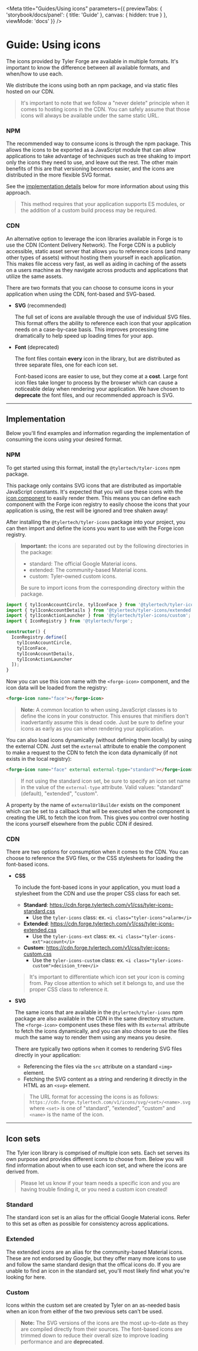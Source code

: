 
<Meta title="Guides/Using icons" parameters={{
  previewTabs: {
    'storybook/docs/panel': { title: 'Guide' },
    canvas: { hidden: true }
  },
  viewMode: 'docs'
}} />

<PageSection>

# Guide: Using icons

The icons provided by Tyler Forge are available in multiple formats. It's important to know the difference between all
available formats, and when/how to use each.

We distribute the icons using both an npm package, and via static files hosted on our CDN.

> It's important to note that we follow a "never delete" principle when it comes to hosting icons in the CDN. You can safely assume 
> that those icons will always be available under the same static URL.

### NPM

The recommended way to consume icons is through the npm package. This allows the icons to be exported as a JavaScript
module that can allow applications to take advantage of techniques such as tree shaking to import only the icons they need
to use, and leave out the rest. The other main benefits of this are that versioning becomes easier, and the icons are distributed
in the more flexible SVG format.

See the [implementation details](#cdn-1) below for more information about using this approach.

> This method requires that your application supports ES modules, or the addition of a custom build process may be required.

### CDN

An alternative option to leverage the icon libraries available in Forge is to use the CDN (Content Delivery Network). The Forge
CDN is a publicly accessible, static asset server that allows you to reference icons (and many other types of assets) without
hosting them yourself in each application. This makes file access very fast, as well as aiding in caching of the assets on a
users machine as they navigate across products and applications that utilize the same assets.

There are two formats that you can choose to consume icons in your application when using the CDN, font-based and SVG-based.

* **SVG** (recommended)

  The full set of icons are available through the use of individual SVG files. This format offers the ability to reference each icon that
  your application needs on a case-by-case basis. This improves processing time dramatically to help speed up loading times for your app.

* **Font** (deprecated)

  The font files contain **every** icon in the library, but are distributed as three separate files, one for each icon set.

  Font-based icons are easier to use, but they come at a **cost**. Large font icon files take longer to process by the browser which can cause
  a noticeable delay when rendering your application. We have chosen to **deprecate** the font files, and our recommended approach is SVG.

</PageSection>

---

<PageSection>

## Implementation

Below you'll find examples and information regarding the implementation of consuming the icons using your desired format.

### NPM

To get started using this format, install the `@tylertech/tyler-icons` npm package.

This package only contains SVG icons that are distributed as importable JavaScript constants. It's expected that you will use these
icons with the [icon component](?path=/docs/components-icon--default) to easily render them. This means you can define
each component with the Forge icon registry to easily choose the icons that your application is using, the rest will be ignored and tree
shaken away!

After installing the `@tylertech/tyler-icons` package into your project, you can then import and define the icons you want to use with
the Forge icon registry.

> **Important:** the icons are separated out by the following directories in the package:
>
> * standard: The official Google Material icons.
> * extended: The community-based Material icons.
> * custom: Tyler-owned custom icons.
>
> Be sure to import icons from the corresponding directory within the package.

```ts expanded
import { tylIconAccountCircle, tylIconFace } from '@tylertech/tyler-icons/standard';
import { tylIconAccountDetails } from '@tylertech/tyler-icons/extended';
import { tylIconActionLauncher } from '@tylertech/tyler-icons/custom';
import { IconRegistry } from '@tylertech/forge';

constructor() {
  IconRegistry.define([
    tylIconAccountCircle,
    tylIconFace,
    tylIconAccountDetails,
    tylIconActionLauncher
  ]);
}
```

Now you can use this icon name with the `<forge-icon>` component, and the icon data will be loaded from the registry:

```html
<forge-icon name="face"></forge-icon>
```

> **Note:** A common location to when using JavaScript classes is to define the icons in your constructor. This ensures that minifiers don't inadvertantly
> assume this is dead code. Just be sure to define your icons as early as you can when rendering your application.

You can also load icons dynamically (without defining them locally) by using the external CDN. Just set the `external`
attribute to enable the component to make a request to the CDN to fetch the icon data dynamically (if not exists in the
local registry):

```html
<forge-icon name="face" external external-type="standard"></forge-icon>
```

> If not using the standard icon set, be sure to specify an icon set name in the value of the `external-type` attribute. Valid values: "standard" (default), "extended", "custom".

A property by the name of `externalUrlBuilder` exists on the component which can be set to a callback that will be executed when the
component is creating the URL to fetch the icon from. This gives you control over hosting the icons yourself elsewhere from the public
CDN if desired.

### CDN

There are two options for consumption when it comes to the CDN. You can choose to reference the SVG files, or the CSS stylesheets for loading the font-based icons.

* **CSS**

  To include the font-based icons in your application, you must load a stylesheet from the CDN and use the proper CSS class for each set.

  * **Standard**: https://cdn.forge.tylertech.com/v1/css/tyler-icons-standard.css
    * Use the `tyler-icons` class: ex. `<i class="tyler-icons">alarm</i>`
  * **Extended**: https://cdn.forge.tylertech.com/v1/css/tyler-icons-extended.css
    * Use the `tyler-icons-ext` class: ex. `<i class="tyler-icons-ext">account</i>`
  * **Custom**: https://cdn.forge.tylertech.com/v1/css/tyler-icons-custom.css
    * Use the `tyler-icons-custom` class: ex. `<i class="tyler-icons-custom">decision_tree</i>`

  > It's important to differentiate which icon set your icon is coming from. Pay close attention to which set it belongs to, and use the proper CSS class to reference it.


* **SVG**

  The same icons that are available in the `@tylertech/tyler-icons` npm package are also available in the CDN in the same directory structure. The `<forge-icon>` component 
  uses these files with its `external` attribute to fetch the icons dynamically, and you can also choose to use the files much the same way to render them using any means
  you desire.

  There are typically two options when it comes to rendering SVG files directly in your application:

  * Referencing the files via the `src` attribute on a standard `<img>` element.
  * Fetching the SVG content as a string and rendering it directly in the HTML as an `<svg>` element.

  > The URL format for accessing the icons is as follows: `https://cdn.forge.tylertech.com/v1/icons/svg/<set>/<name>.svg` where
  > `<set>` is one of "standard", "extended", "custom" and `<name>` is the name of the icon.

</PageSection>

---

<PageSection>

## Icon sets

The Tyler icon library is comprised of multiple icon sets. Each set serves its own purpose and provides different icons to choose from. Below you will
find information about when to use each icon set, and where the icons are derived from.

> Please let us know if your team needs a specific icon and you are having trouble finding it, or you need a custom icon created!

### Standard

The standard icon set is an alias for the official Google Material icons. Refer to this set as often as possible for consistency across applications.

### Extended

The extended icons are an alias for the community-based Material icons. These are not endorsed by Google, but they offer many more icons to use
and follow the same standard design that the offical icons do. If you are unable to find an icon in the standard set, you'll most likely find
what you're looking for here.

### Custom

Icons within the custom set are created by Tyler on an as-needed basis when an icon from either of the two previous sets can't be used.

> **Note:** The SVG versions of the icons are the most up-to-date as they are compiled directly from their sources. The font-based icons are
> trimmed down to reduce their overall size to improve loading performance and are **deprecated**.

</PageSection>
